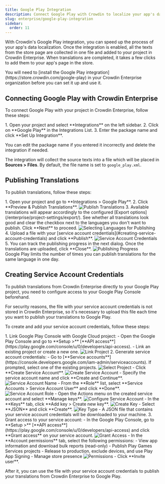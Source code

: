 ```yaml
---
title: Google Play Integration
description: Connect Google Play with Crowdin to localize your app's data
slug: enterprise/google-play-integration
sidebar:
  order: 11
---
```



With Crowdin's Google Play integration, you can speed up the process of your app's data localization. Once the integration is enabled, all the texts from the store page are collected in one file and added to your project in Crowdin Enterprise. When translations are completed, it takes a few clicks to add them to your app's page in the store.

<Aside>
  You will need to [install the Google Play integration](https://store.crowdin.com/google-play) in your Crowdin Enterprise organization before you can set it up and use it.
</Aside>

## Connecting Google Play with Crowdin Enterprise

To connect Google Play with your project in Crowdin Enterprise, follow these steps:

<Steps>
  1. Open your project and select **Integrations** on the left sidebar.
  2. Click on **Google Play** in the Integrations List.
  3. Enter the package name and click **Set Up Integration**.
</Steps>

You can edit the package name if you entered it incorrectly and delete the integration if needed.

The integration will collect the source texts into a file which will be placed in **Sources > Files**. By default, the file name is set to `google_play.xml`.

## Publishing Translations

To publish translations, follow these steps:

<Steps>
  1. Open your project and go to **Integrations > Google Play**.
  2. Click **Preview & Publish Translations**. <Image src={integrationPublish} alt="Publish Translations" />
  3. Available translations will appear accordingly to the configured [Export options](/enterprise/project-settings/export/). See whether all translations look good and clear the checkbox next to the languages you don't want to publish. Click **Next** to proceed. <Image src={integrationSelectLanguages} alt="Selecting Languages for Publishing" class="width-lg" />
  4. Upload a file with your [service account credentials](#creating-service-account-credentials) and click **Publish**. <Image src={integrationServiceAccountCredentials} alt="Service Account Credentials" class="width-lg" />
  5. You can track the publishing progress in the next dialog. Once the translations are uploaded, click **Close**. <Image src={integrationPublishingProgress} alt="Publishing Progress" class="width-lg" />
</Steps>

<Aside type="caution" title="Limitations">
  Google Play limits the number of times you can publish translations for the same language in one day.
</Aside>

## Creating Service Account Credentials

To publish translations from Crowdin Enterprise directly to your Google Play project, you need to configure access to your Google Play Console beforehand.

<Aside>
  For security reasons, the file with your service account credentials is not stored in Crowdin Enterprise, so it's necessary to upload this file each time you want to publish your translations to Google Play.
</Aside>

To create and add your service account credentials, follow these steps:

<Steps>
  1. Link Google Play Console with Google Cloud project:
      - Open the Google Play Console and go to **Setup >** [**API access**](https://play.google.com/console/u/0/developers/api-access).
      - Link an existing project or create a new one. <Image src={integrationLinkProject} alt="Link Project" />
  2. Generate service account credentials:
      - Go to [**Service accounts**](https://console.developers.google.com/iam-admin/serviceaccounts). If prompted, select one of the existing projects. <Image src={integrationSelectProject} alt="Select Project" />
      - Click **Create Service Account**. <Image src={integrationCreateServiceAccount} alt="Create Service Account" />
      - Specify the service account name and click **Create and Continue**. <Image src={integrationServiceAccountName} alt="Service Account Name" />
      - From the **Role** list, select **Service Accounts > Service Account User** and click **Done**. <Image src={integrationServiceAccountRole} alt="Service Account Role" />
      - Open the Actions menu on the created service account and select **Manage keys**. <Image src={integrationConfigureServiceAccount} alt="Configure Service Account" />
      - In the **Keys** tab, click **Add key > Create new key**. <Image src={integrationServiceAccountCreateKey} alt="Create Key" />
      - Select **JSON** and click **Create**. <Image src={integrationServiceAccountKeyType} alt="Key Type" class="width-lg" />
      - A JSON file that contains your service account credentials will be downloaded to your machine.
  3. Grant access to your service account:
      - In the Google Play Console, go to **Setup >** [**API access**](https://play.google.com/console/u/0/developers/api-access) and click **Grant access** on your service account. <Image src={integrationAccess} alt="Grant Access" />
      - In the **Account permissions** tab, select the following permissions:
      - View app information and download bulk reports (read-only)
      - Publish Play Games Services projects
      - Release to production, exclude devices, and use Play App Signing
      - Manage store presence <Image src={integrationPermissions} alt="Permissions" />
      - Click **Invite user**.
</Steps>

After it, you can use the file with your service account credentials to publish your translations from Crowdin Enterprise to Google Play.
